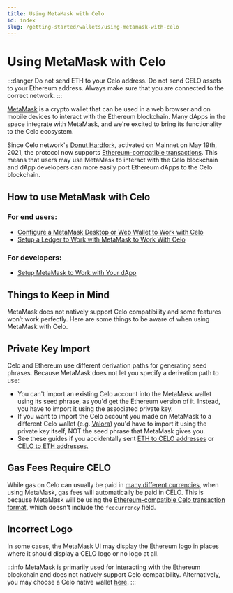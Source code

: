 ```yaml
---
title: Using MetaMask with Celo
id: index
slug: /getting-started/wallets/using-metamask-with-celo
---
```


# Using MetaMask with Celo

:::danger
Do not send ETH to your Celo address. Do not send CELO assets to your Ethereum address. Always make sure that you are connected to the correct network.
:::

[MetaMask](https://metamask.io/) is a crypto wallet that can be used in a web browser and on mobile devices to interact with the Ethereum blockchain. Many dApps in the space integrate with MetaMask, and we're excited to bring its functionality to the Celo ecosystem.

Since Celo network's [Donut Hardfork](https://github.com/celo-org/celo-proposals/blob/master/CIPs/cip-0027.md), activated on Mainnet on May 19th, 2021, the protocol now supports [Ethereum-compatible transactions](https://github.com/celo-org/celo-proposals/blob/master/CIPs/cip-0035.md). This means that users may use MetaMask to interact with the Celo blockchain and dApp developers can more easily port Ethereum dApps to the Celo blockchain.

## **How to use MetaMask with Celo**

### **For end users:**

* [Configure a MetaMask Desktop or Web Wallet to Work with Celo](manual-setup.mdx)
* [Setup a Ledger to Work with MetaMask to Work With Celo](using-a-ledger-with-metamask.md)

### **For developers:**

* [Setup MetaMask to Work with Your dApp](programmatic-setup.mdx)

## **Things to Keep in Mind**

MetaMask does not natively support Celo compatibility and some features won’t work perfectly. Here are some things to be aware of when using MetaMask with Celo.

## **Private Key Import**

Celo and Ethereum use different derivation paths for generating seed phrases. Because MetaMask does not let you specify a derivation path to use:

  * You can't import an existing Celo account into the MetaMask wallet using its seed phrase, as you'd get the Ethereum version of it. Instead, you have to import it using the associated private key.
  * If you want to import the Celo account you made on MetaMask to a different Celo wallet (e.g. [Valora](https://valoraapp.com/)) you'd have to import it using the private key itself, NOT the seed phrase that MetaMask gives you.
  * See these guides if you accidentally sent [ETH to CELO addresses](../../../celo-holder-guide/celo-recovery.md) or [CELO to ETH addresses.](../../..//celo-holder-guide/eth-recovery.md)

## **Gas Fees Require CELO**

While gas on Celo can usually be paid in [many different currencies](../../../celo-codebase/protocol/transactions/erc20-transaction-fees.md), when using MetaMask, gas fees will automatically be paid in CELO. This is because MetaMask will be using the [Ethereum-compatible Celo transaction format](https://github.com/celo-org/celo-proposals/blob/master/CIPs/cip-0035.md), which doesn't include the `feecurrency` field.

## **Incorrect Logo**

In some cases, the MetaMask UI may display the Ethereum logo in places where it should display a CELO logo or no logo at all.

:::info
MetaMask is primarily used for interacting with the Ethereum blockchain and does not natively support Celo compatibility. Alternatively, you may choose a Celo native wallet [here](../index.md).
:::

